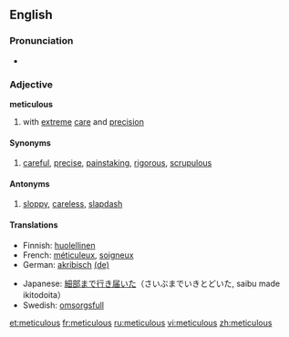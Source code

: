 ==English==
===Pronunciation===
*{{audio|en-uk-meticulous.ogg|Audio (UK)}}

===Adjective===
'''meticulous'''
# with [[extreme]] [[care]] and [[precision]]

====Synonyms====
# [[careful]], [[precise]], [[painstaking]], [[rigorous]], [[scrupulous]]

====Antonyms====
# [[sloppy]], [[careless]], [[slapdash]]

====Translations====
{{top}}
*Finnish: [[huolellinen]]
*French: [[méticuleux]], [[soigneux]]
*German: [[akribisch]] [[:de:akribisch|(de)]]
{{mid}}
*Japanese: [[細部まで行き届いた]]（さいぶまでいきとどいた, saibu made ikitodoita）
*Swedish: [[omsorgsfull]]
{{bottom}}

[[et:meticulous]]
[[fr:meticulous]]
[[ru:meticulous]]
[[vi:meticulous]]
[[zh:meticulous]]
